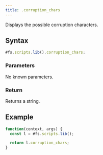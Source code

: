 ```yaml
---
title: .corruption_chars
---
```


Displays the possible corruption characters.

## Syntax

```js
#fs.scripts.lib().corruption_chars;
```

### Parameters

No known parameters.

### Return

Returns a string.

## Example

```js
function(context, args) {
  const l = #fs.scripts.lib();

  return l.corruption_chars;
}
```
